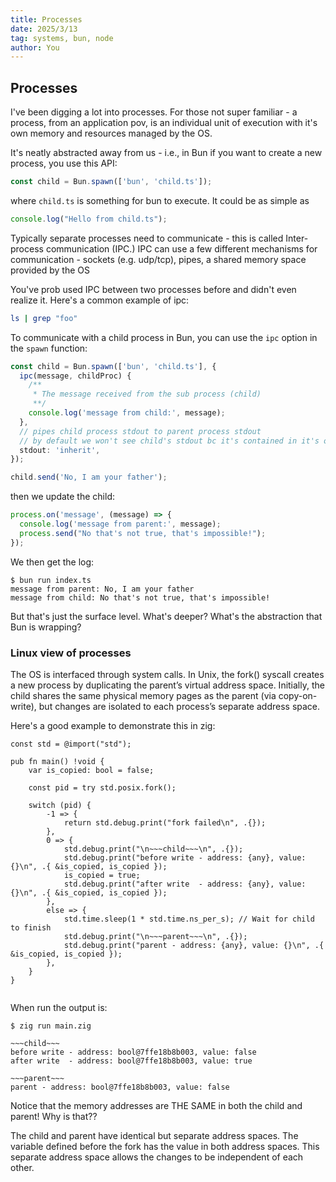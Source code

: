 ```yaml
---
title: Processes
date: 2025/3/13
tag: systems, bun, node
author: You
---
```


## Processes

I've been digging a lot into processes. For those not super familiar - a process, from an application pov, is an individual unit of execution with it's own memory and resources managed by the OS.

It's neatly abstracted away from us - i.e., in Bun if you want to create a new process, you use this API:

```ts
const child = Bun.spawn(['bun', 'child.ts']);
```

where `child.ts` is something for bun to execute. It could be as simple as

```child.ts
console.log("Hello from child.ts");

```

Typically separate processes need to communicate - this is called Inter-process communication (IPC.) IPC can use a few different mechanisms for communication - sockets (e.g. udp/tcp), pipes, a shared memory space provided by the OS

You've prob used IPC between two processes before and didn't even realize it. Here's a common example of ipc:

```bash
ls | grep "foo"
```

To communicate with a child process in Bun, you can use the `ipc` option in the `spawn` function:

```ts
const child = Bun.spawn(['bun', 'child.ts'], {
  ipc(message, childProc) {
    /**
     * The message received from the sub process (child)
     **/
    console.log('message from child:', message);
  },
  // pipes child process stdout to parent process stdout
  // by default we won't see child's stdout bc it's contained in it's own process
  stdout: 'inherit',
});

child.send('No, I am your father');
```

then we update the child:

```ts
process.on('message', (message) => {
  console.log('message from parent:', message);
  process.send("No that's not true, that's impossible!");
});
```

We then get the log:

```
$ bun run index.ts
message from parent: No, I am your father
message from child: No that's not true, that's impossible!
```

But that's just the surface level. What's deeper? What's the abstraction that Bun is wrapping?

### Linux view of processes

The OS is interfaced through system calls. In Unix, the fork() syscall creates a new process by duplicating the parent’s virtual address space. Initially, the child shares the same physical memory pages as the parent (via copy-on-write), but changes are isolated to each process’s separate address space.

Here's a good example to demonstrate this in zig:

```zig
const std = @import("std");

pub fn main() !void {
    var is_copied: bool = false;

    const pid = try std.posix.fork();

    switch (pid) {
        -1 => {
            return std.debug.print("fork failed\n", .{});
        },
        0 => {
            std.debug.print("\n~~~child~~~\n", .{});
            std.debug.print("before write - address: {any}, value: {}\n", .{ &is_copied, is_copied });
            is_copied = true;
            std.debug.print("after write  - address: {any}, value: {}\n", .{ &is_copied, is_copied });
        },
        else => {
            std.time.sleep(1 * std.time.ns_per_s); // Wait for child to finish
            std.debug.print("\n~~~parent~~~\n", .{});
            std.debug.print("parent - address: {any}, value: {}\n", .{ &is_copied, is_copied });
        },
    }
}


```

When run the output is:

```
$ zig run main.zig

~~~child~~~
before write - address: bool@7ffe18b8b003, value: false
after write  - address: bool@7ffe18b8b003, value: true

~~~parent~~~
parent - address: bool@7ffe18b8b003, value: false

```

Notice that the memory addresses are THE SAME in both the child and parent! Why is that??

The child and parent have identical but separate address spaces. The variable defined before the fork has the value in both address spaces. This separate address space allows the changes to be independent of each other.
